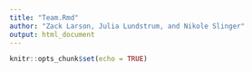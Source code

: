 ```yaml
---
title: "Team.Rmd"
author: "Zack Larson, Julia Lundstrum, and Nikole Slinger"
output: html_document
---
```


```r
knitr::opts_chunk$set(echo = TRUE)
```

